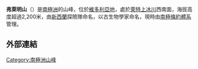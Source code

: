 {{coord|77|33|S|160|6|E|source:GNIS|display=title}}

'''弗萊明山'''（{{lang-en|Mount Fleming}}）是[[南極洲|南極洲]]的山峰，位於[[維多利亞地|維多利亞地]]，處於[[萊特上冰川|萊特上冰川]]西南面，海拔高度超過2,200米，由[[新西蘭|新西蘭]]探險隊命名，以古生物學家命名，現時由[[南極條約體系|南極條約體系]]管理。

==外部連結==
{{cite gnis | type = antarid | id = 5018| name = Fleming, Mount | accessdate = 2012-03-27}}

{{DEFAULTSORT:Mount Fleming}}
[[Category:南極洲山峰|Category:南極洲山峰]]


{{McMurdoDryValleys-geo-stub}}